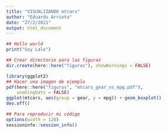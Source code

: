 ```yaml
---
title: "VISUALIZANDO mtcars"
author: "Eduardo Arrieta"
date: "27/2/2021"
output: html_document
---
```


```r
## Hello world
print("Soy Lalo")
```


```r
## Crear directorio para las figuras
dir.create(here::here("figuras"), showWarnings = FALSE)
```

```r
library(ggplot2)
## Hacer una imagen de ejemplo
pdf(here::here("figuras", "mtcars_gear_vs_mpg.pdf"),
    useDingbats = FALSE)
ggplot(mtcars, aes(group = gear, y = mpg)) + geom_boxplot()
dev.off()
```

```r
## Para reproducir mi código
options(width = 120)
sessioninfo::session_info()
```
